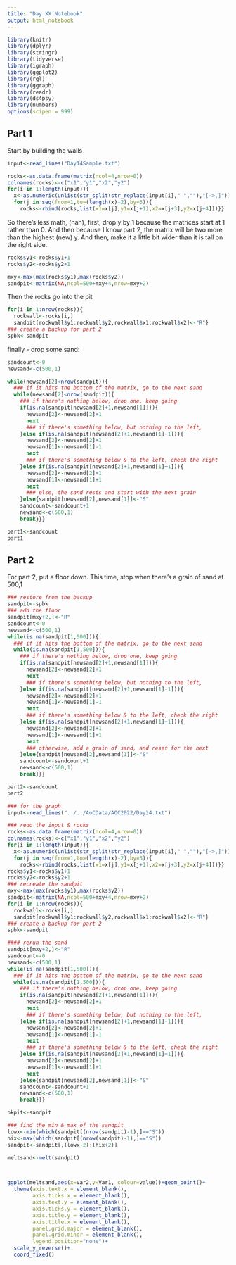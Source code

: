 ```yaml
---
title: "Day XX Notebook"
output: html_notebook
---
```


```r
library(knitr)
library(dplyr)
library(stringr)
library(tidyverse)
library(igraph)
library(ggplot2)
library(rgl)
library(ggraph)
library(readr)
library(ds4psy)
library(numbers)
options(scipen = 999)
```


## Part 1
Start by building the walls

```r
input<-read_lines("Day14Sample.txt")

rocks<-as.data.frame(matrix(ncol=4,nrow=0))
colnames(rocks)<-c("x1","y1","x2","y2")
for(i in 1:length(input)){
  x<-as.numeric(unlist(str_split(str_replace(input[i]," ",""),"[->,]")))
  for(j in seq(from=1,to=(length(x)-2),by=3)){
    rocks<-rbind(rocks,list(x1=x[j],y1=x[j+1],x2=x[j+3],y2=x[j+4]))}}
```

So there's less math, (hah), first, drop y by 1 because the matrices start at 1 rather than 0.
And then because I know part 2, the matrix will be two more than the highest (new) y.
And then, make it a little bit wider than it is tall on the right side.
```r
rocks$y1<-rocks$y1+1
rocks$y2<-rocks$y2+1

mxy<-max(max(rocks$y1),max(rocks$y2))
sandpit<-matrix(NA,ncol=500+mxy+4,nrow=mxy+2)
```

Then the rocks go into the pit

```r

for(i in 1:nrow(rocks)){
  rockwall<-rocks[i,]
  sandpit[rockwall$y1:rockwall$y2,rockwall$x1:rockwall$x2]<-"R"}
### create a backup for part 2
spbk<-sandpit

```

finally - drop some sand:
```r


sandcount<-0
newsand<-c(500,1)

while(newsand[2]<nrow(sandpit)){
  ### if it hits the bottom of the matrix, go to the next sand
  while(newsand[2]<nrow(sandpit)){
    ### if there's nothing below, drop one, keep going
    if(is.na(sandpit[newsand[2]+1,newsand[1]])){
      newsand[2]<-newsand[2]+1
      next
      ### if there's something below, but nothing to the left, 
    }else if(is.na(sandpit[newsand[2]+1,newsand[1]-1])){
      newsand[2]<-newsand[2]+1
      newsand[1]<-newsand[1]-1
      next
      ### if there's something below & to the left, check the right
    }else if(is.na(sandpit[newsand[2]+1,newsand[1]+1])){
      newsand[2]<-newsand[2]+1
      newsand[1]<-newsand[1]+1
      next
      ### else, the sand rests and start with the next grain
    }else{sandpit[newsand[2],newsand[1]]<-"S"
    sandcount<-sandcount+1
    newsand<-c(500,1)
    break}}}

part1<-sandcount
part1
```
## Part 2

For part 2, put a floor down.  This time, stop when there's a grain of sand at 500,1
```r

### restore from the backup
sandpit<-spbk
### add the floor
sandpit[mxy+2,]<-"R"
sandcount<-0
newsand<-c(500,1)
while(is.na(sandpit[1,500])){
  ### if it hits the bottom of the matrix, go to the next sand
  while(is.na(sandpit[1,500])){
    ### if there's nothing below, drop one, keep going
    if(is.na(sandpit[newsand[2]+1,newsand[1]])){
      newsand[2]<-newsand[2]+1
      next
      ### if there's something below, but nothing to the left, 
    }else if(is.na(sandpit[newsand[2]+1,newsand[1]-1])){
      newsand[2]<-newsand[2]+1
      newsand[1]<-newsand[1]-1
      next
      ### if there's something below & to the left, check the right
    }else if(is.na(sandpit[newsand[2]+1,newsand[1]+1])){
      newsand[2]<-newsand[2]+1
      newsand[1]<-newsand[1]+1
      next
      ### otherwise, add a grain of sand, and reset for the next
    }else{sandpit[newsand[2],newsand[1]]<-"S"
    sandcount<-sandcount+1
    newsand<-c(500,1)
    break}}}

part2<-sandcount
part2
```


```r
### for the graph
input<-read_lines("../../AoCData/AOC2022/Day14.txt")

### redo the input & rocks
rocks<-as.data.frame(matrix(ncol=4,nrow=0))
colnames(rocks)<-c("x1","y1","x2","y2")
for(i in 1:length(input)){
  x<-as.numeric(unlist(str_split(str_replace(input[i]," ",""),"[->,]")))
  for(j in seq(from=1,to=(length(x)-2),by=3)){
    rocks<-rbind(rocks,list(x1=x[j],y1=x[j+1],x2=x[j+3],y2=x[j+4]))}}
rocks$y1<-rocks$y1+1
rocks$y2<-rocks$y2+1
### recreate the sandpit
mxy<-max(max(rocks$y1),max(rocks$y2))
sandpit<-matrix(NA,ncol=500+mxy+4,nrow=mxy+2)
for(i in 1:nrow(rocks)){
  rockwall<-rocks[i,]
  sandpit[rockwall$y1:rockwall$y2,rockwall$x1:rockwall$x2]<-"R"}
### create a backup for part 2
spbk<-sandpit

#### rerun the sand
sandpit[mxy+2,]<-"R"
sandcount<-0
newsand<-c(500,1)
while(is.na(sandpit[1,500])){
  ### if it hits the bottom of the matrix, go to the next sand
  while(is.na(sandpit[1,500])){
    ### if there's nothing below, drop one, keep going
    if(is.na(sandpit[newsand[2]+1,newsand[1]])){
      newsand[2]<-newsand[2]+1
      next
      ### if there's something below, but nothing to the left, 
    }else if(is.na(sandpit[newsand[2]+1,newsand[1]-1])){
      newsand[2]<-newsand[2]+1
      newsand[1]<-newsand[1]-1
      next
      ### if there's something below & to the left, check the right
    }else if(is.na(sandpit[newsand[2]+1,newsand[1]+1])){
      newsand[2]<-newsand[2]+1
      newsand[1]<-newsand[1]+1
      next
    }else{sandpit[newsand[2],newsand[1]]<-"S"
    sandcount<-sandcount+1
    newsand<-c(500,1)
    break}}}

bkpit<-sandpit

### find the min & max of the sandpit
lowx<-min(which(sandpit[(nrow(sandpit)-1),]=="S"))
hix<-max(which(sandpit[(nrow(sandpit)-1),]=="S"))
sandpit<-sandpit[,(lowx-2):(hix+2)]

meltsand<-melt(sandpit)



ggplot(meltsand,aes(x=Var2,y=Var1, colour=value))+geom_point()+
  theme(axis.text.x = element_blank(),
        axis.ticks.x = element_blank(),
        axis.text.y = element_blank(),
        axis.ticks.y = element_blank(),
        axis.title.y = element_blank(),
        axis.title.x = element_blank(),
        panel.grid.major = element_blank(),
        panel.grid.minor = element_blank(),
        legend.position="none")+
  scale_y_reverse()+
  coord_fixed()
```
